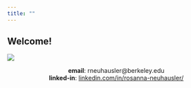```yaml
---
title: ""
---
```


## Welcome!

![](images/death_valley.png)

<center>**email**: rneuhausler@berkeley.edu<center>

<center>**linked-in**: [linkedin.com/in/rosanna-neuhausler/](https://www.linkedin.com/in/rosanna-neuhausler/)<center>





